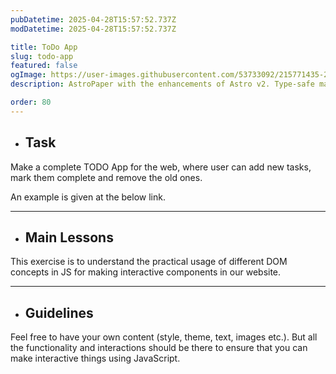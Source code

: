 ```yaml
---
pubDatetime: 2025-04-28T15:57:52.737Z
modDatetime: 2025-04-28T15:57:52.737Z

title: ToDo App
slug: todo-app
featured: false
ogImage: https://user-images.githubusercontent.com/53733092/215771435-25408246-2309-4f8b-a781-1f3d93bdf0ec.png
description: AstroPaper with the enhancements of Astro v2. Type-safe markdown contents, bug fixes and better dev experience etc.

order: 80
---
```



- ## Task

Make a complete TODO App for the web, where user can add new tasks, mark them complete and remove the old ones. 

An example is given at the below link. 

<LinkMd href="https://virtualvidhya.github.io/MiniProjects-JS/ToDoApp/" title="WebPage Preview" />

---

- ## Main Lessons

This exercise is to understand the practical usage of different DOM concepts in JS for making interactive components in our website.

---

- ## Guidelines

Feel free to have your own content (style, theme, text, images etc.). But all the functionality and interactions should be there to ensure that you can make interactive things using JavaScript.